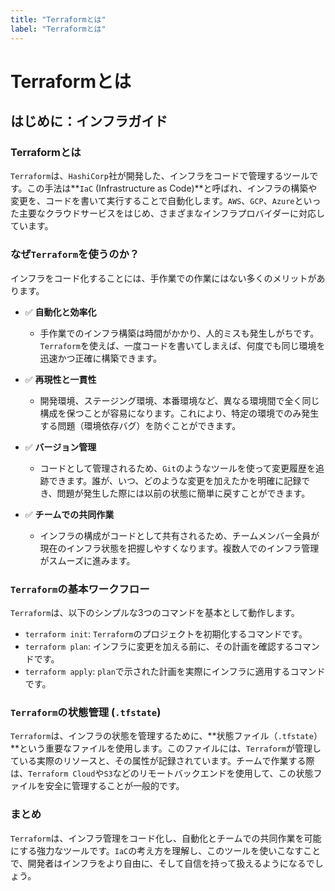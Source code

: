 ```yaml
---
title: "Terraformとは"
label: "Terraformとは"
---
```


# Terraformとは

## はじめに：インフラガイド

### Terraformとは

`Terraform`は、`HashiCorp`社が開発した、インフラをコードで管理するツールです。この手法は**`IaC` (Infrastructure as Code)**と呼ばれ、インフラの構築や変更を、コードを書いて実行することで自動化します。`AWS`、`GCP`、`Azure`といった主要なクラウドサービスをはじめ、さまざまなインフラプロバイダーに対応しています。

### なぜ`Terraform`を使うのか？

インフラをコード化することには、手作業での作業にはない多くのメリットがあります。

- ✅ **自動化と効率化**
  - 手作業でのインフラ構築は時間がかかり、人的ミスも発生しがちです。`Terraform`を使えば、一度コードを書いてしまえば、何度でも同じ環境を迅速かつ正確に構築できます。

- ✅ **再現性と一貫性**
  - 開発環境、ステージング環境、本番環境など、異なる環境間で全く同じ構成を保つことが容易になります。これにより、特定の環境でのみ発生する問題（環境依存バグ）を防ぐことができます。

- ✅ **バージョン管理**
  - コードとして管理されるため、`Git`のようなツールを使って変更履歴を追跡できます。誰が、いつ、どのような変更を加えたかを明確に記録でき、問題が発生した際には以前の状態に簡単に戻すことができます。

- ✅ **チームでの共同作業**
  - インフラの構成がコードとして共有されるため、チームメンバー全員が現在のインフラ状態を把握しやすくなります。複数人でのインフラ管理がスムーズに進みます。

### `Terraform`の基本ワークフロー

`Terraform`は、以下のシンプルな3つのコマンドを基本として動作します。

- `terraform init`: `Terraform`のプロジェクトを初期化するコマンドです。
- `terraform plan`: インフラに変更を加える前に、その計画を確認するコマンドです。
- `terraform apply`: `plan`で示された計画を実際にインフラに適用するコマンドです。

### `Terraform`の状態管理 (`.tfstate`)

`Terraform`は、インフラの状態を管理するために、**状態ファイル（`.tfstate`）**という重要なファイルを使用します。このファイルには、`Terraform`が管理している実際のリソースと、その属性が記録されています。チームで作業する際は、`Terraform Cloud`や`S3`などのリモートバックエンドを使用して、この状態ファイルを安全に管理することが一般的です。

### まとめ

`Terraform`は、インフラ管理をコード化し、自動化とチームでの共同作業を可能にする強力なツールです。`IaC`の考え方を理解し、このツールを使いこなすことで、開発者はインフラをより自由に、そして自信を持って扱えるようになるでしょう。